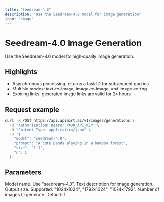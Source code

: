 ```yaml
---
title: "Seedream-4.0"
description: "Use the Seedream-4.0 model for image generation"
icon: "image"
---
```


# Seedream-4.0 Image Generation

Use the Seedream-4.0 model for high‑quality image generation.

## Highlights

- Asynchronous processing: returns a task ID for subsequent queries
- Multiple modes: text-to-image, image-to-image, and image editing
- Expiring links: generated image links are valid for 24 hours

## Request example

<RequestExample>

```bash
curl -X POST https://api.apimart.ai/v1/images/generations \
  -H "Authorization: Bearer YOUR_API_KEY" \
  -H "Content-Type: application/json" \
  -d '{
    "model": "seedream-4.0",
    "prompt": "A cute panda playing in a bamboo forest",
    "size": "1:1",
    "n": 1
  }'
```

</RequestExample>

## Parameters

<ParamField query="model" type="string" required>
  Model name. Use "seedream-4.0".
</ParamField>

<ParamField query="prompt" type="string" required>
  Text description for image generation.
</ParamField>

<ParamField query="size" type="string">
  Output size. Supported: "1024x1024", "1792x1024", "1024x1792".
</ParamField>

<ParamField query="n" type="integer">
  Number of images to generate. Default: 1.
</ParamField>

